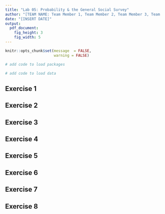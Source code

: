```yaml
---
title: "Lab 05: Probability & the General Social Survey"
author: "[TEAM NAME: Team Member 1, Team Member 2, Team Member 3, Team Member 4, Team Member 5]"
date: "[INSERT DATE]"
output: 
  pdf_document:
    fig_height: 3
    fig_width: 5
---
```


```r
knitr::opts_chunk$set(message  = FALSE, 
                      warning = FALSE)
```

```r
# add code to load packages
```

```r
# add code to load data
```

## Exercise 1


## Exercise 2


## Exercise 3


## Exercise 4


## Exercise 5


## Exercise 6


## Exercise 7


## Exercise 8